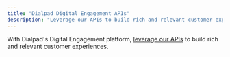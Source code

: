 ```yaml
---
title: "Dialpad Digital Engagement APIs"
description: "Leverage our APIs to build rich and relevant customer experiences"
---
```

With Dialpad's Digital Engagement platform, [leverage our APIs](https://help.dialpad.com/hc/en-us/articles/9768688268571-Digital-Engagement-APIs)
 to build rich and relevant customer experiences.